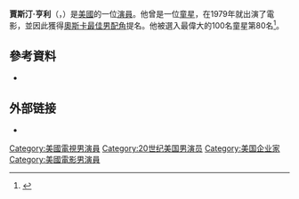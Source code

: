 {{Infobox person
| name = Justin Henry
| image = 
| image_size = 150px 
| caption = 
| birth_name = Justin Worthington Henry
| birth_date = {{Birth date and age|1971|5|25|mf=yes}}
| birth_place = 美國紐約州Rye
| occupation = 商人，演員
| years_active = 1979–現在
| known_for = 
}}
'''賈斯汀·亨利'''（{{lang-en|Justin Worthington Henry}}，{{bd|1971年|5月25日||}}）是[[美國|美國]]的一位[[演員|演員]]。他曾是一位[[童星|童星]]，在1979年就出演了電影，並因此獲得[[奥斯卡最佳男配角奖|奧斯卡最佳男配角]]提名。他被選入最偉大的100名童星第80名<ref>{{cite web|url=http://emol.org/newclub/garycoleman|title=VH1 Names Gary Coleman the top of the 100 Great Kid TV Stars|publisher=Entertainment Magazine|date=August 6, 2009|accessdate=2010-07-27|deadurl=yes|archiveurl=https://web.archive.org/web/20110928030030/http://emol.org/newclub/garycoleman|archivedate=2011-09-28}}</ref>。

==參考資料==
{{reflist}}
{{refbegin}}
* {{cite book | last = Holmstrom | first = John | title = The Moving Picture Boy: An International Encyclopaedia from 1895 to 1995 | location = Norwich | publisher = Michael Russell | year = 1996 | pages = 386-387}}
{{refend}}

== 外部链接 ==
{{portal|人物}}
* {{IMDb name|0377888}}

{{Authority control}}

{{DEFAULTSORT:Henry, Justin}}
[[Category:美國電視男演員|Category:美國電視男演員]]
[[Category:20世纪美国男演员|Category:20世纪美国男演员]]
[[Category:美国企业家|Category:美国企业家]]
[[Category:美國電影男演員|Category:美國電影男演員]]